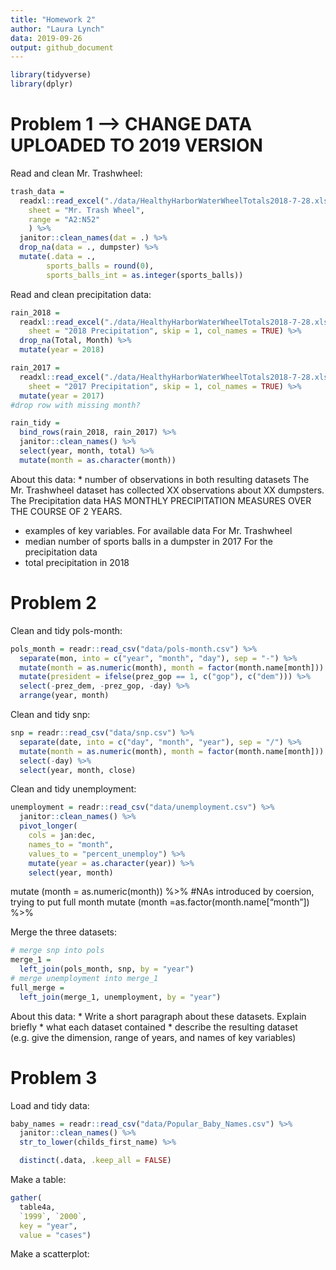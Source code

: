 ```yaml
---
title: "Homework 2"
author: "Laura Lynch"
data: 2019-09-26
output: github_document
---
```


```r
library(tidyverse)
library(dplyr)
```

# Problem 1 --> CHANGE DATA UPLOADED TO 2019 VERSION
Read and clean Mr. Trashwheel:
```r
trash_data = 
  readxl::read_excel("./data/HealthyHarborWaterWheelTotals2018-7-28.xlsx",
    sheet = "Mr. Trash Wheel",
    range = "A2:N52"
    ) %>% 
  janitor::clean_names(dat = .) %>% 
  drop_na(data = ., dumpster) %>% 
  mutate(.data = ., 
        sports_balls = round(0),
        sports_balls_int = as.integer(sports_balls))
```

Read and clean precipitation data:
```r
rain_2018 = 
  readxl::read_excel("./data/HealthyHarborWaterWheelTotals2018-7-28.xlsx",
    sheet = "2018 Precipitation", skip = 1, col_names = TRUE) %>%
  drop_na(Total, Month) %>%
  mutate(year = 2018)

rain_2017 = 
  readxl::read_excel("./data/HealthyHarborWaterWheelTotals2018-7-28.xlsx",
    sheet = "2017 Precipitation", skip = 1, col_names = TRUE) %>%
  mutate(year = 2017)
#drop row with missing month?

rain_tidy = 
  bind_rows(rain_2018, rain_2017) %>%
  janitor::clean_names() %>%
  select(year, month, total) %>%
  mutate(month = as.character(month))
```

About this data:
* number of observations in both resulting datasets 
The Mr. Trashwheel dataset has collected XX observations about XX dumpsters.
The Precipitation data HAS MONTHLY PRECIPITATION MEASURES OVER THE COURSE OF 2 YEARS.

* examples of key variables. For available data
For Mr. Trashwheel
* median number of sports balls in a dumpster in 2017
For the precipitation data
* total precipitation in 2018



# Problem 2
Clean and tidy pols-month:
```r
pols_month = readr::read_csv("data/pols-month.csv") %>%
  separate(mon, into = c("year", "month", "day"), sep = "-") %>%
  mutate(month = as.numeric(month), month = factor(month.name[month])) %>%
  mutate(president = ifelse(prez_gop == 1, c("gop"), c("dem"))) %>%
  select(-prez_dem, -prez_gop, -day) %>%
  arrange(year, month)
```

Clean and tidy snp:
```r
snp = readr::read_csv("data/snp.csv") %>%
  separate(date, into = c("day", "month", "year"), sep = "/") %>%
  mutate(month = as.numeric(month), month = factor(month.name[month])) %>%
  select(-day) %>%
  select(year, month, close)
```
Clean and tidy unemployment:
```r
unemployment = readr::read_csv("data/unemployment.csv") %>%
  janitor::clean_names() %>%
  pivot_longer(
    cols = jan:dec, 
    names_to = "month", 
    values_to = "percent_unemploy") %>%
    mutate(year = as.character(year)) %>%
    select(year, month) 


```
mutate (month = as.numeric(month)) %>%
  #NAs introduced by coersion, trying to put full month
    mutate (month =as.factor(month.name["month"]) %>%

Merge the three datasets:
```r
# merge snp into pols
merge_1 = 
  left_join(pols_month, snp, by = "year")
# merge unemployment into merge_1
full_merge = 
  left_join(merge_1, unemployment, by = "year")
```
About this data:
* Write a short paragraph about these datasets. Explain briefly 
* what each dataset contained
* describe the resulting dataset (e.g. give the dimension, range of years, and names of key variables)

# Problem 3
Load and tidy data:
```r
baby_names = readr::read_csv("data/Popular_Baby_Names.csv") %>%
  janitor::clean_names() %>%
  str_to_lower(childs_first_name) %>%

  distinct(.data, .keep_all = FALSE) 
```
Make a table:
```r
gather(
  table4a, 
  `1999`, `2000`,
  key = "year", 
  value = "cases")
```
Make a scatterplot:
```r
```
